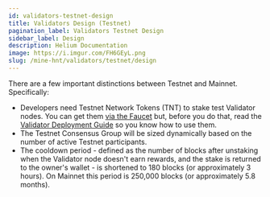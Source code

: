 ```yaml
---
id: validators-testnet-design
title: Validators Design (Testnet)
pagination_label: Validators Testnet Design
sidebar_label: Design
description: Helium Documentation
image: https://i.imgur.com/FH6GEyL.png
slug: /mine-hnt/validators/testnet/design
---
```



There are a few important distinctions between Testnet and Mainnet. Specifically:

- Developers need Testnet Network Tokens (TNT) to stake test Validator nodes. You can get them
  [via the Faucet](https://faucet.helium.wtf) but, before you do that, read the
  [Validator Deployment Guide](/mine-hnt/validators/testnet/deployment-guide) so you know how to use
  them.
- The Testnet Consensus Group will be sized dynamically based on the number of active Testnet
  participants.
- The cooldown period - defined as the number of blocks after unstaking when the Validator node
  doesn't earn rewards, and the stake is returned to the owner's wallet - is shortened to 180 blocks
  (or approximately 3 hours). On Mainnet this period is 250,000 blocks (or approximately 5.8
  months).
